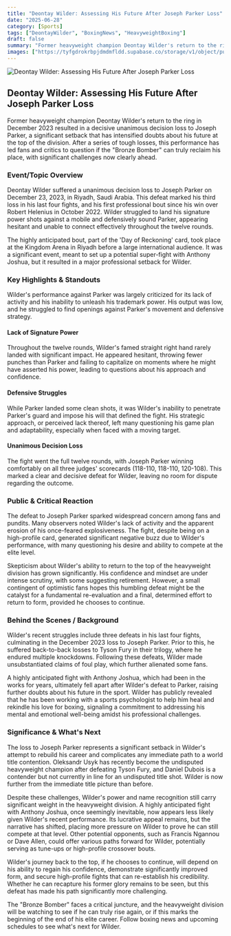 ```yaml
---
title: "Deontay Wilder: Assessing His Future After Joseph Parker Loss"
date: "2025-06-28"
category: [Sports]
tags: ["DeontayWilder", "BoxingNews", "HeavyweightBoxing"]
draft: false
summary: "Former heavyweight champion Deontay Wilder's return to the ring in December 2023 resulted in a decisive unanimous decision loss to Joseph Parker, a significant setback that has intensified doubts about his future at the top of the division. After a series of tough losses, this performance has led fans and critics to question if the \"Bronze Bomber\" can truly reclaim his place, with significant challenges now clearly ahead."
images: ["https://tyfgdrokrbpjdmdmfldd.supabase.co/storage/v1/object/public/image/2025-06-28-17-48-28-681-04-00.jpg"]
---
```



![Deontay Wilder: Assessing His Future After Joseph Parker Loss](https://tyfgdrokrbpjdmdmfldd.supabase.co/storage/v1/object/public/image/2025-06-28-17-48-28-681-04-00.jpg)

## Deontay Wilder: Assessing His Future After Joseph Parker Loss

Former heavyweight champion Deontay Wilder's return to the ring in December 2023 resulted in a decisive unanimous decision loss to Joseph Parker, a significant setback that has intensified doubts about his future at the top of the division. After a series of tough losses, this performance has led fans and critics to question if the "Bronze Bomber" can truly reclaim his place, with significant challenges now clearly ahead.

### Event/Topic Overview

Deontay Wilder suffered a unanimous decision loss to Joseph Parker on December 23, 2023, in Riyadh, Saudi Arabia. This defeat marked his third loss in his last four fights, and his first professional bout since his win over Robert Helenius in October 2022. Wilder struggled to land his signature power shots against a mobile and defensively sound Parker, appearing hesitant and unable to connect effectively throughout the twelve rounds.

The highly anticipated bout, part of the 'Day of Reckoning' card, took place at the Kingdom Arena in Riyadh before a large international audience. It was a significant event, meant to set up a potential super-fight with Anthony Joshua, but it resulted in a major professional setback for Wilder.

### Key Highlights & Standouts

Wilder's performance against Parker was largely criticized for its lack of activity and his inability to unleash his trademark power. His output was low, and he struggled to find openings against Parker's movement and defensive strategy.

#### Lack of Signature Power

Throughout the twelve rounds, Wilder's famed straight right hand rarely landed with significant impact. He appeared hesitant, throwing fewer punches than Parker and failing to capitalize on moments where he might have asserted his power, leading to questions about his approach and confidence.

#### Defensive Struggles

While Parker landed some clean shots, it was Wilder's inability to penetrate Parker's guard and impose his will that defined the fight. His strategic approach, or perceived lack thereof, left many questioning his game plan and adaptability, especially when faced with a moving target.

#### Unanimous Decision Loss

The fight went the full twelve rounds, with Joseph Parker winning comfortably on all three judges' scorecards (118-110, 118-110, 120-108). This marked a clear and decisive defeat for Wilder, leaving no room for dispute regarding the outcome.

### Public & Critical Reaction

The defeat to Joseph Parker sparked widespread concern among fans and pundits. Many observers noted Wilder's lack of activity and the apparent erosion of his once-feared explosiveness. The fight, despite being on a high-profile card, generated significant negative buzz due to Wilder's performance, with many questioning his desire and ability to compete at the elite level.

Skepticism about Wilder's ability to return to the top of the heavyweight division has grown significantly. His confidence and mindset are under intense scrutiny, with some suggesting retirement. However, a small contingent of optimistic fans hopes this humbling defeat might be the catalyst for a fundamental re-evaluation and a final, determined effort to return to form, provided he chooses to continue.

### Behind the Scenes / Background

Wilder's recent struggles include three defeats in his last four fights, culminating in the December 2023 loss to Joseph Parker. Prior to this, he suffered back-to-back losses to Tyson Fury in their trilogy, where he endured multiple knockdowns. Following these defeats, Wilder made unsubstantiated claims of foul play, which further alienated some fans.

A highly anticipated fight with Anthony Joshua, which had been in the works for years, ultimately fell apart after Wilder's defeat to Parker, raising further doubts about his future in the sport. Wilder has publicly revealed that he has been working with a sports psychologist to help him heal and rekindle his love for boxing, signaling a commitment to addressing his mental and emotional well-being amidst his professional challenges.

### Significance & What's Next

The loss to Joseph Parker represents a significant setback in Wilder's attempt to rebuild his career and complicates any immediate path to a world title contention. Oleksandr Usyk has recently become the undisputed heavyweight champion after defeating Tyson Fury, and Daniel Dubois is a contender but not currently in line for an undisputed title shot. Wilder is now further from the immediate title picture than before.

Despite these challenges, Wilder's power and name recognition still carry significant weight in the heavyweight division. A highly anticipated fight with Anthony Joshua, once seemingly inevitable, now appears less likely given Wilder's recent performance. Its lucrative appeal remains, but the narrative has shifted, placing more pressure on Wilder to prove he can still compete at that level. Other potential opponents, such as Francis Ngannou or Dave Allen, could offer various paths forward for Wilder, potentially serving as tune-ups or high-profile crossover bouts.

Wilder's journey back to the top, if he chooses to continue, will depend on his ability to regain his confidence, demonstrate significantly improved form, and secure high-profile fights that can re-establish his credibility. Whether he can recapture his former glory remains to be seen, but this defeat has made his path significantly more challenging.

The "Bronze Bomber" faces a critical juncture, and the heavyweight division will be watching to see if he can truly rise again, or if this marks the beginning of the end of his elite career. Follow boxing news and upcoming schedules to see what's next for Wilder.



